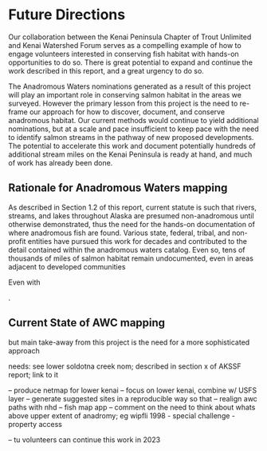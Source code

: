 # Future Directions

Our collaboration between the Kenai Peninsula Chapter of Trout Unlimited and Kenai Watershed Forum serves as a compelling example of how to engage volunteers interested in conserving fish habitat with hands-on opportunities to do so. There is great potential to expand and continue the work described in this report, and a great urgency to do so.

The Anadromous Waters nominations generated as a result of this project will play an important role in conserving salmon habitat in the areas we surveyed. However the primary lesson from this project is the need to re-frame our approach for how to discover, document, and conserve anadromous habitat. Our current methods would continue to yield additional nominations, but at a scale and pace insufficient to keep pace with the need to identify salmon streams in the pathway of new proposed developments. The potential to accelerate this work and document potentially hundreds of additional stream miles on the Kenai Peninsula is ready at hand, and much of work has already been done.


## Rationale for Anadromous Waters mapping
As described in Section 1.2 of this report, current statute is such that rivers, streams, and lakes throughout Alaska are presumed non-anadromous until otherwise demonstrated, thus the need for the hands-on documentation of where anadromous fish are found. Various state, federal, tribal, and non-profit entities have pursued this work for decades and contributed to the detail contained within the anadromous waters catalog. Even so, tens of thousands of miles of salmon habitat remain undocumented, even in areas adjacent to developed communities

Even with




.

## Current State of AWC mapping



but main take-away from this project is the need for a more sophisticated approach

needs: see lower soldotna creek nom; described in section x of AKSSF report; link to it





-- produce netmap for lower kenai
-- focus on lower kenai, combine w/ USFS layer
-- generate suggested sites in a reproducible way so that 
-- realign awc paths with nhd
-- fish map app
-- comment on the need to think about whats above upper extent of anadromy; eg wipfli 1998
 - special challenge - property access
 
 -- tu volunteers can continue this work in 2023
